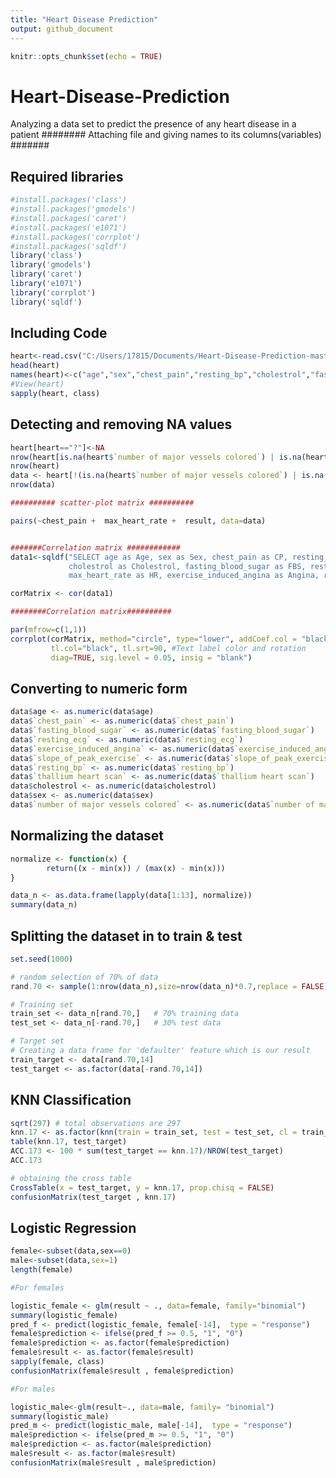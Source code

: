 ---
title: "Heart Disease Prediction"
output: github_document
---

```{r setup, include=FALSE}
knitr::opts_chunk$set(echo = TRUE)
```

# Heart-Disease-Prediction
Analyzing a data set to predict the presence of any heart disease in a patient 
######## Attaching file and giving names to its columns(variables) #######


## Required libraries
```{r}
#install.packages('class')
#install.packages('gmodels')
#install.packages('caret')
#install.packages('e1071')
#install.packages('corrplot')
#install.packages('sqldf')
library('class')
library('gmodels')
library('caret')
library('e1071')
library('corrplot')
library('sqldf')
```

## Including Code

```{r}
heart<-read.csv("C:/Users/17815/Documents/Heart-Disease-Prediction-master/Heart Disease dataset.csv", header = FALSE)
head(heart)
names(heart)<-c("age","sex","chest_pain","resting_bp","cholestrol","fasting_blood_sugar","resting_ecg","max_heart_rate","exercise_induced_angina","oldpeak","slope_of_peak_exercise","number of major vessels colored","thallium heart scan","result")
#View(heart)
sapply(heart, class)
```

## Detecting and removing NA values


```{r}
heart[heart=="?"]<-NA
nrow(heart[is.na(heart$`number of major vessels colored`) | is.na(heart$`thallium heart scan`),])
nrow(heart)
data <- heart[!(is.na(heart$`number of major vessels colored`) | is.na(heart$`thallium heart scan`)),]
nrow(data)
```

```{r}
########## scatter-plot matrix ##########

pairs(~chest_pain +  max_heart_rate +  result, data=data)


#######Correlation matrix ############
data1<-sqldf("SELECT age as Age, sex as Sex, chest_pain as CP, resting_bp as RBP, 
             cholestrol as Cholestrol, fasting_blood_sugar as FBS, resting_ecg as ECG,
             max_heart_rate as HR, exercise_induced_angina as Angina, result as res FROM data")

corMatrix <- cor(data1)

########Correlation matrix##########

par(mfrow=c(1,1))
corrplot(corMatrix, method="circle", type="lower", addCoef.col = "black", # Add coefficient of correlation
         tl.col="black", tl.srt=90, #Text label color and rotation
         diag=TRUE, sig.level = 0.05, insig = "blank")

```


## Converting to numeric form 

```{r}
data$age <- as.numeric(data$age)
data$`chest_pain` <- as.numeric(data$`chest_pain`)
data$`fasting_blood_sugar` <- as.numeric(data$`fasting_blood_sugar`)
data$`resting_ecg` <- as.numeric(data$`resting_ecg`)
data$`exercise_induced_angina` <- as.numeric(data$`exercise_induced_angina`)
data$`slope_of_peak_exercise` <- as.numeric(data$`slope_of_peak_exercise`)
data$`resting_bp` <- as.numeric(data$`resting_bp`)
data$`thallium heart scan` <- as.numeric(data$`thallium heart scan`)
data$cholestrol <- as.numeric(data$cholestrol)
data$sex <- as.numeric(data$sex)
data$`number of major vessels colored` <- as.numeric(data$`number of major vessels colored`)
```

## Normalizing the dataset

```{r}
normalize <- function(x) {
        return((x - min(x)) / (max(x) - min(x)))
}

data_n <- as.data.frame(lapply(data[1:13], normalize))
summary(data_n)
```

## Splitting the dataset in to train & test

```{r}
set.seed(1000)

# random selection of 70% of data       
rand.70 <- sample(1:nrow(data_n),size=nrow(data_n)*0.7,replace = FALSE)

# Training set
train_set <- data_n[rand.70,]   # 70% training data
test_set <- data_n[-rand.70,]   # 30% test data

# Target set
# Creating a data frame for 'defaulter' feature which is our result
train_target <- data[rand.70,14]
test_target <- as.factor(data[-rand.70,14])

```

## KNN Classification
```{r}
sqrt(297) # total observations are 297
knn.17 <- as.factor(knn(train = train_set, test = test_set, cl = train_target, k = 17))
table(knn.17, test_target)
ACC.173 <- 100 * sum(test_target == knn.17)/NROW(test_target)
ACC.173  

# obtaining the cross table
CrossTable(x = test_target, y = knn.17, prop.chisq = FALSE)
confusionMatrix(test_target , knn.17)
```

## Logistic Regression
```{r}
female<-subset(data,sex==0)
male<-subset(data,sex=1)
length(female)

#For females

logistic_female <- glm(result ~ ., data=female, family="binomial")
summary(logistic_female)
pred_f <- predict(logistic_female, female[-14],  type = "response")
female$prediction <- ifelse(pred_f >= 0.5, "1", "0")
female$prediction <- as.factor(female$prediction)
female$result <- as.factor(female$result)
sapply(female, class)
confusionMatrix(female$result , female$prediction)

#For males

logistic_male<-glm(result~., data=male, family= "binomial")
summary(logistic_male)
pred_m <- predict(logistic_male, male[-14],  type = "response")
male$prediction <- ifelse(pred_m >= 0.5, "1", "0")
male$prediction <- as.factor(male$prediction)
male$result <- as.factor(male$result)
confusionMatrix(male$result , male$prediction)
```

